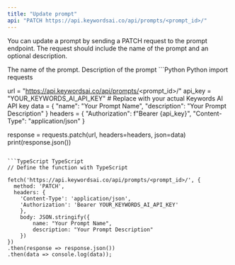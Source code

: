 ```yaml
---
title: "Update prompt"
api: "PATCH https://api.keywordsai.co/api/prompts/<prompt_id>/"
---
```


You can update a prompt by sending a PATCH request to the prompt endpoint. The request should include the name of the prompt and an optional description.

<ParamField path="name" type="string">
    The name of the prompt.
</ParamField>

<ParamField path="description" type="string">
    Description of the prompt
</ParamField>

<RequestExample>
```Python Python
import requests

url = "https://api.keywordsai.co/api/prompts/<prompt_id>/"
api_key = "YOUR_KEYWORDS_AI_API_KEY" # Replace with your actual Keywords AI API key
data = {
    "name": "Your Prompt Name",
    "description": "Your Prompt Description"
}
headers = {
    "Authorization": f"Bearer {api_key}",
    "Content-Type": "application/json"
}

response = requests.patch(url, headers=headers, json=data)
print(response.json())
```

```TypeScript TypeScript
// Define the function with TypeScript

fetch('https://api.keywordsai.co/api/prompts/<prompt_id>/', {
  method: 'PATCH',
  headers: {
    'Content-Type': 'application/json',
    'Authorization': 'Bearer YOUR_KEYWORDS_AI_API_KEY'
    },
    body: JSON.stringify({
        name: "Your Prompt Name",
        description: "Your Prompt Description"
    })
})
.then(response => response.json())
.then(data => console.log(data));
```
</RequestExample>